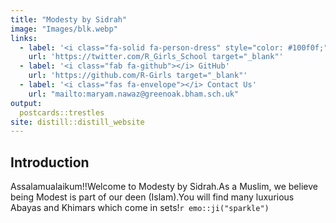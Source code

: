 ```yaml
---
title: "Modesty by Sidrah"
image: "Images/blk.webp"
links:
  - label: '<i class="fa-solid fa-person-dress" style="color: #100f0f;"></i> Clothes'
    url: 'https://twitter.com/R_Girls_School target="_blank"'
  - label: '<i class="fab fa-github"></i> GitHub'
    url: 'https://github.com/R-Girls target="_blank"'
  - label: '<i class="fas fa-envelope"></i> Contact Us'
    url: "mailto:maryam.nawaz@greenoak.bham.sch.uk"
output:
  postcards::trestles
site: distill::distill_website
---
```

 
## Introduction

Assalamualaikum!!Welcome to Modesty by Sidrah.As a Muslim, we believe being Modest is part of our deen (Islam).You will find many luxurious Abayas and Khimars which come in sets!`r emo::ji("sparkle")` 



